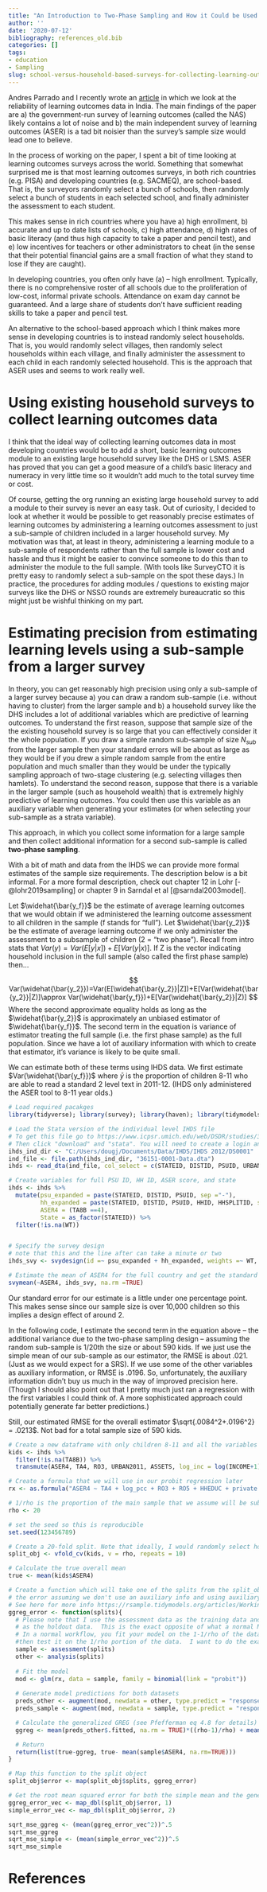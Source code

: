 ---
title: "An Introduction to Two-Phase Sampling and How it Could be Used to Collect Learning Outcomes Data"
author: ''
date: '2020-07-12'
bibliography: references_old.bib
categories: []
tags:
- education
- Sampling
slug: school-versus-household-based-surveys-for-collecting-learning-outcomes-data
---

Andres Parrado and I recently wrote an [article](https://www.sciencedirect.com/science/article/pii/S0738059321000626) in which we look at the reliability of learning outcomes data in India. The main findings of the paper are a) the government-run survey of learning outcomes (called the NAS) likely contains a lot of noise and b) the main independent survey of learning outcomes (ASER) is a tad bit noisier than the survey's sample size would lead one to believe.

In the process of working on the paper, I spent a bit of time looking at learning outcomes surveys across the world. Something that somewhat surprised me is that most learning outcomes surveys, in both rich countries (e.g. PISA) and developing countries (e.g. SACMEQ), are school-based. That is, the surveyors randomly select a bunch of schools, then randomly select a bunch of students in each selected school, and finally administer the assessment to each student. 

This makes sense in rich countries where you have a) high enrollment, b) accurate and up to date lists of schools, c) high attendance, d) high rates of basic literacy (and thus high capacity to take a paper and pencil test), and e) low incentives for teachers or other administrators to cheat (in the sense that their potential financial gains are a small fraction of what they stand to lose if they are caught).

In developing countries, you often only have (a) -- high enrollment. Typically, there is no comprehensive roster of all schools due to the proliferation of low-cost, informal private schools.  Attendance on exam day cannot be guaranteed. And a large share of students don't have sufficient reading skills to take a paper and pencil test. 

An alternative to the school-based approach which I think makes more sense in developing countries is to instead randomly select households. That is, you would randomly select villages, then randomly select households within each village, and finally administer the assessment to each child in each randomly selected household. This is the approach that ASER uses and seems to work really well.

# Using existing household surveys to collect learning outcomes data

I think that the ideal way of collecting learning outcomes data in most developing countries would be to add a short, basic learning outcomes module to an existing large household survey like the DHS or LSMS. ASER has proved that you can get a good measure of a child's basic literacy and numeracy in very little time so it wouldn't add much to the total survey time or cost. 

Of course, getting the org running an existing large household survey to add a module to their survey is never an easy task. Out of curiosity, I decided to look at whether it would be possible to get reasonably precise estimates of learning outcomes by administering a learning outcomes assessment to just a sub-sample of children included in a larger household survey. My motivation was that, at least in theory, administering a learning module to a sub-sample of respondents rather than the full sample is lower cost and hassle and thus it might be easier to convince someone to do this than to administer the module to the full sample. (With tools like SurveyCTO it is pretty easy to randomly select a sub-sample on the spot these days.) In practice, the procedures for adding modules / questions to existing major surveys like the DHS or NSSO rounds are extremely bureaucratic so this might just be wishful thinking on my part.

# Estimating precision from estimating learning levels using a sub-sample from a larger survey

In theory, you can get reasonably high precision using only a sub-sample of a larger survey because a) you can draw a random sub-sample (i.e. without having to cluster) from the larger sample and b) a household survey like the DHS  includes a lot of additional variables which are predictive of learning outcomes. To understand the first reason, suppose that sample size of the the existing household survey is so large that you can effectively consider it the whole population. If you draw a simple random sub-sample of size $N_{sub}$ from the larger sample then your standard errors will be about as large as they would be if you drew a simple random sample from the entire population and much smaller than they would be under the typically sampling approach of two-stage clustering (e.g. selecting villages then hamlets). To understand the second reason, suppose that there is a variable in the larger sample (such as household wealth) that is extremely highly predictive of learning outcomes. You could then use this variable as an auxiliary variable when generating your estimates (or when selecting your sub-sample as a strata variable).

This approach, in which you collect some information for a large sample and then collect additional information for a second sub-sample is called **two-phase sampling**. 

With a bit of math and data from the IHDS we can provide more formal estimates of the sample size requirements. The description below is a bit informal. For a more formal description, check out chapter 12 in Lohr [-@lohr2019sampling] or chapter 9 in Sarndal et al [@sarndal2003model]. 

Let $\widehat{\bar{y_f}}$ be the estimate of average learning outcomes that we would obtain if we administered the learning outcome assessment to all children in the sample (f stands for "full"). Let $\widehat{\bar{y_2}}$ be the estimate of average learning outcome if we only administer the assessment to a subsample of children (2 = "two phase"). Recall from intro stats that $Var(y)=Var(E[y|x])+E[Var(y|x)]$.  If Z is the vector indicating household inclusion in the full sample (also called the first phase sample) then...

$$ Var(\widehat{\bar{y_2}})=Var(E[\widehat{\bar{y_2}}|Z])+E[Var(\widehat{\bar{y_2}}|Z)]\approx Var(\widehat{\bar{y_f}})+E[Var(\widehat{\bar{y_2}}|Z)] $$ 
Where the second approximate equality holds as long as the $\widehat{\bar{y_2}}$ is approximately an unbiased estimator of $\widehat{\bar{y_f}}$. The second term in the equation is variance of estimator treating the full sample (i.e. the first phase sample) as the full population. Since we have a lot of auxiliary information with which to create that estimator, it's variance is likely to be quite small.

We can estimate both of these terms using IHDS data. We first estimate $Var(\widehat{\bar{y_f}})$ where $\bar{y}$ is the proportion of children 8-11 who are able to read a standard 2 level text in 2011-12. (IHDS only administered the ASER tool to 8-11 year olds.)

```{r, message=FALSE, warning=FALSE}
# Load required pacakges
library(tidyverse); library(survey); library(haven); library(tidymodels)

# Load the Stata version of the individual level IHDS file
# To get this file go to https://www.icpsr.umich.edu/web/DSDR/studies/36151
# Then click "download" and "stata". You will need to create a login and you will get a bunch of other files in addition to this one.
ihds_ind_dir <- "C:/Users/dougj/Documents/Data/IHDS/IHDS 2012/DS0001"
ind_file <- file.path(ihds_ind_dir, "36151-0001-Data.dta")
ihds <- read_dta(ind_file, col_select = c(STATEID, DISTID, PSUID, URBAN2011, HHID, HHSPLITID, PERSONID, IDPSU, WT, RO3, RO7, RO5, COPC, ASSETS, GROUPS, HHEDUC, HHEDUCM, HHEDUCF, INCOME, NPERSONS,starts_with("CS"), starts_with("TA"), starts_with("ED")))

# Create variables for full PSU ID, HH ID, ASER score, and state
ihds <- ihds %>% 
  mutate(psu_expanded = paste(STATEID, DISTID, PSUID, sep ="-"), 
         hh_expanded = paste(STATEID, DISTID, PSUID, HHID, HHSPLITID, sep ="-"),
         ASER4 = (TA8B ==4),
         State = as_factor(STATEID)) %>% 
  filter(!is.na(WT))


# Specify the survey design
# note that this and the line after can take a minute or two
ihds_svy <- svydesign(id =~ psu_expanded + hh_expanded, weights =~ WT, data = ihds)

# Estimate the mean of ASER4 for the full country and get the standard error
svymean(~ASER4, ihds_svy, na.rm =TRUE)
```

Our standard error for our estimate is a little under one percentage point.  This makes sense since our sample size is over 10,000 children so this implies a design effect of around 2.

In the following code, I estimate the second term in the equation above -- the additional variance due to the two-phase sampling design -- assuming the random sub-sample is 1/20th the size or about 590 kids. If we just use the simple mean of our sub-sample as our estimator, the RMSE is about .021. (Just as we would expect for a SRS). If we use some of the other variables as auxiliary information, or RMSE is .0196.  So, unfortunately, the auxiliary information didn't buy us much in the way of improved precision here. (Though I should also point out that I pretty much just ran a regression with the first variables I could think of.  A more sophisticated approach could potentially generate far better predictions.)

Still, our estimated RMSE for the overall estimator $\sqrt{.0084^2+.0196^2} = .0213$. Not bad for a total sample size of 590 kids.


```{r}
# Create a new dataframe with only children 8-11 and all the variables we want to use in our analysis
kids <- ihds %>% 
  filter(!is.na(TA8B)) %>% 
  transmute(ASER4, TA4, RO3, URBAN2011, ASSETS, log_inc = log(INCOME+1), group = as_factor(GROUPS), RO5, HHEDUC, NPERSONS, log_pcc = log(COPC), private = ifelse((CS4 ==4), 1, 0))

# Create a formula that we will use in our probit regression later
rx <- as.formula("ASER4 ~ TA4 + log_pcc + RO3 + RO5 + HHEDUC + private + NPERSONS + URBAN2011 + log_inc + group")

# 1/rho is the proportion of the main sample that we assume will be sub-sampled
rho <- 20

# set the seed so this is reproducible
set.seed(123456789)

# Create a 20-fold split. Note that ideally, I would randomly select households to be included/excluded in each split, but this is a pain and wouldn't likely make much of a difference. (Since IHDS only surveyed kids 8-11 there are typically max 1 per hh.)
split_obj <- vfold_cv(kids, v = rho, repeats = 10)

# Calculate the true overall mean
true <- mean(kids$ASER4)

# Create a function which will take one of the splits from the split_obj and calculate 
# the error assuming we don't use an auxiliary info and using auxiliary information.
# See here for more info https://rsample.tidymodels.org/articles/Working_with_rsets.html
ggreg_error <- function(splits){
  # Please note that I use the assessment data as the training data and the analysis test 
  # as the holdout data.  This is the exact opposite of what a normal ML work flow looks like.
  # In a normal workflow, you fit your model on the 1-1/rho of the data and 
  #then test it on the 1/rho portion of the data.  I want to do the exact opposite. 
  sample <- assessment(splits)
  other <- analysis(splits)
  
  # Fit the model  
  mod <- glm(rx, data = sample, family = binomial(link = "probit"))
  
  # Generate model predictions for both datasets
  preds_other <- augment(mod, newdata = other, type.predict = "response")
  preds_sample <- augment(mod, newdata = sample, type.predict = "response")

  # Calculate the generalized GREG (see Pfefferman eq 4.8 for details)
  ggreg <- mean(preds_other$.fitted, na.rm = TRUE)*((rho-1)/rho) + mean(sample$ASER4, na.rm = TRUE)/rho 

  # Return   
  return(list(true-ggreg, true- mean(sample$ASER4, na.rm=TRUE)))
}

# Map this function to the split object
split_obj$error <- map(split_obj$splits, ggreg_error)

# Get the root mean squared error for both the simple mean and the generalized GREG estimator
ggreg_error_vec <- map_dbl(split_obj$error, 1)
simple_error_vec <- map_dbl(split_obj$error, 2)

sqrt_mse_ggreg <- (mean(ggreg_error_vec^2))^.5
sqrt_mse_ggreg
sqrt_mse_simple <- (mean(simple_error_vec^2))^.5
sqrt_mse_simple
```
# References




